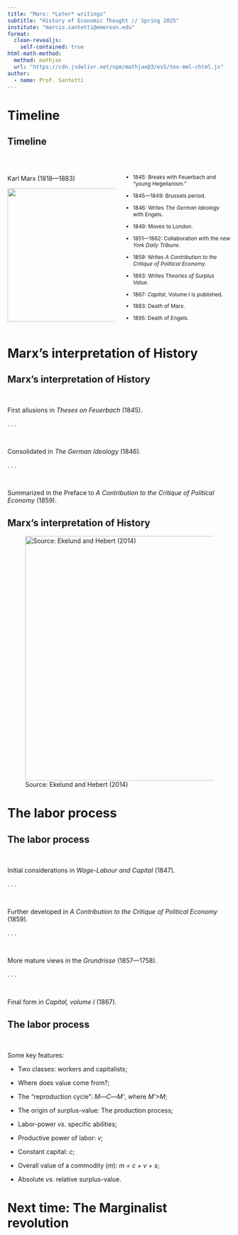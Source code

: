 ```yaml
---
title: "Marx: *Later* writings"
subtitle: "History of Economic Thought // Spring 2025"
institute: "marcio.santetti@emerson.edu"
format: 
  clean-revealjs:
    self-contained: true
html-math-method:
  method: mathjax
  url: "https://cdn.jsdelivr.net/npm/mathjax@3/es5/tex-mml-chtml.js"
author:
  - name: Prof. Santetti
---
```



# Timeline {background-color="#62259D"}


## Timeline

<br>

:::: {.columns}

::: {.column width="50%" }

[Karl Marx]{.note} (1818&mdash;1883)

![](adlt.png){fig-align="left" width="300" height="300"}

:::


::: {.column width="50%"}




::: {style="font-size: 85%"}

- 1845: Breaks with Feuerbach and "young Hegelianism."

- 1845&mdash;1849: Brussels period.

- 1846: Writes *The German Ideology* with Engels.

- 1849: Moves to London.

- 1851&mdash;1862: Collaboration with the *new York Daily Tribune*.

- 1859: Writes *A Contribution to the Critique of Political Economy*.

- 1863: Writes *Theories of Surplus Value*.

- 1867: *Capital*, Volume I is published.

- 1883: Death of Marx.

- 1895: Death of Engels.

:::

:::

::::


# Marx's interpretation of History {background-color="#62259D"}


## Marx's interpretation of History


<br>

[First]{.note} allusions in *Theses on Feuerbach* (1845).

. . .

<br>

[Consolidated]{.note} in *The German Ideology* (1846).

. . .

<br>


[Summarized]{.note} in the Preface to *A Contribution to the Critique of Political Economy* (1859).

## Marx's interpretation of History




![Source: Ekelund and Hebert (2014)](str.png){fig-align="center" width="500" height="550"}

# The labor process {background-color="#62259D"}


## The labor process

<br>

[Initial]{.note} considerations in *Wage-Labour and Capital* (1847).

. . .

<br>

Further [developed]{.note} in *A Contribution to the Critique of Political Economy* (1859).

. . .

<br>

More [mature]{.note} views in the *Grundrisse* (1857&mdash;1758).

. . .

<br>

[Final form]{.note} in *Capital, volume I* (1867).


## The labor process

<br>

Some [key features]{.note}:

- [Two classes]{.note}: workers and capitalists;

- Where does [value]{.note} come from?;

- The "[reproduction]{.note} cycle": *M*&mdash;*C*&mdash;*M'*, where *M'>M*;

- The origin of [surplus-value]{.note}: The production process;

- [Labor-power]{.note} *vs.* specific abilities;

- Productive power of labor: *v*;

- Constant capital: *c*;

- [Overall value]{.note} of a commodity (*m*): *m = c + v + s*;

- [Absolute]{.note} *vs*. [relative]{.note} surplus-value.

# Next time: The Marginalist revolution {background-color="#62259D"}


